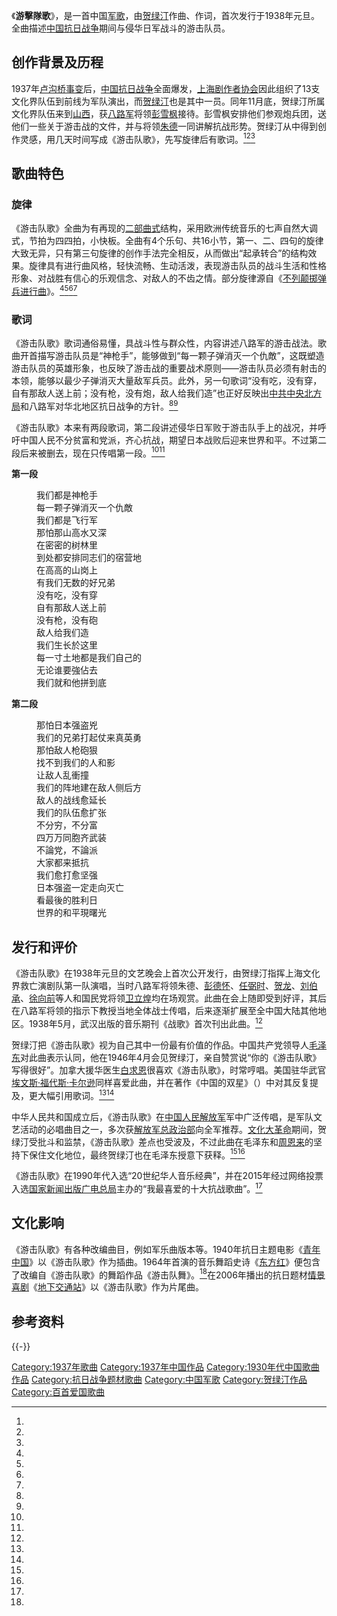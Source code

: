 {{Infobox song
| Name           = 游擊隊歌
| Released       = 1938年1月1日
| Language       = zh
| Writer         = [[賀綠汀|賀綠汀]]
| Composer       = [[賀綠汀|賀綠汀]]
}}
{{听
|filename=
|title=《东方红》第四场《游击队歌》节选
|pos=right
}}
{{听
|filename=游击队歌.ogg
|title=《游击队歌》音频节选
|pos=right
}}
《'''游擊隊歌'''》，是一首中国[[军歌|军歌]]，由[[贺绿汀|贺绿汀]]作曲、作词，首次发行于1938年元旦。全曲描述[[中国抗日战争|中国抗日战争]]期间与侵华日军战斗的游击队员。

== 创作背景及历程 ==
1937年[[卢沟桥事变|卢沟桥事变]]后，[[中国抗日战争|中国抗日战争]]全面爆发，[[上海剧作者协会|上海剧作者协会]]因此组织了13支文化界队伍到前线为军队演出，而[[贺绿汀|贺绿汀]]也是其中一员。同年11月底，贺绿汀所属文化界队伍来到[[山西|山西]]，获[[八路军|八路军]]将领[[彭雪枫|彭雪枫]]接待。彭雪枫安排他们参观炮兵团，送他们一些关于游击战的文件，并与将领[[朱德|朱德]]一同讲解抗战形势。贺绿汀从中得到创作灵感，用几天时间写成《游击队歌》，先写旋律后有歌词。<ref name="党史文苑"/><ref name="传世之作与救命之曲"/><ref name="现代革命史料研究文集"/>

== 歌曲特色 ==
=== 旋律 ===
《游击队歌》全曲为有再现的[[二部曲式|二部曲式]]结构，采用欧洲传统音乐的七声自然大调式，节拍为四四拍，小快板。全曲有4个乐句、共16小节，第一、二、四句的旋律大致无异，只有第三句旋律的创作手法完全相反，从而做出“起承转合”的结构效果。旋律具有进行曲风格，轻快流畅、生动活泼，表现游击队员的战斗生活和性格形象、对战胜有信心的乐观信念、对敌人的不齿之情。部分旋律源自《[[不列颠掷弹兵进行曲|不列颠掷弹兵进行曲]]》。<ref name="党史文苑"/><ref name="传世之作与救命之曲" /><ref name="中国电影百年百首金曲"/><ref name="赵冠亚"/>

=== 歌词 ===
《游击队歌》歌词通俗易懂，具战斗性与群众性，内容讲述八路军的游击战法。歌曲开首描写游击队员是“神枪手”，能够做到“每一颗子弹消灭一个仇敵”，这既塑造游击队员的英雄形象，也反映了游击战的重要战术原则——游击队员必须有射击的本领，能够以最少子弹消灭大量敌军兵员。此外，另一句歌词“没有吃，没有穿，自有那敌人送上前；没有枪，没有炮，敌人给我们造”也正好反映出[[中共中央北方局|中共中央北方局]]和八路军对华北地区抗日战争的方针。<ref name="党史文苑"/><ref name="传世之作与救命之曲" />

《游击队歌》本来有两段歌词，第二段讲述侵华日军败于游击队手上的战况，并呼吁中国人民不分贫富和党派，齐心抗战，期望日本战败后迎来世界和平。不过第二段后来被删去，现在只传唱第一段。<ref name="党史文苑"/><ref name="中国电影百年百首金曲" />

{{Col-begin}}
{{Col-2}}
'''第一段'''

:我们都是神枪手
:每一颗子弹消灭一个仇敵
:我们都是飞行军
:那怕那山高水又深
:在密密的树林里
:到处都安排同志们的宿营地
:在高高的山岗上
:有我们无数的好兄弟
:没有吃，没有穿
:自有那敌人送上前
:没有枪，没有砲
:敌人给我们造
:我们生长於这里
:每一寸土地都是我们自己的
:无论谁要強佔去
:我们就和他拼到底

{{Col-2}}
'''第二段'''

:那怕日本强盗兇
:我们的兄弟打起仗来真英勇
:那怕敌人枪砲狠
:找不到我们的人和影
:让敌人乱衝撞
:我们的阵地建在敌人侧后方
:敌人的战线愈延长
:我们的队伍愈扩张
:不分穷，不分富
:四万万同胞齐武装
:不論党，不論派
:大家都来抵抗
:我们愈打愈坚强
:日本强盗一定走向灭亡
:看最後的胜利日
:世界的和平現曙光
{{Col-end}}

== 发行和评价 ==
《游击队歌》在1938年元旦的文艺晚会上首次公开发行，由贺绿汀指挥上海文化界救亡演剧队第一队演唱，当时八路军将领朱德、[[彭德怀|彭德怀]]、[[任弼时|任弼时]]、[[贺龙|贺龙]]、[[刘伯承|刘伯承]]、[[徐向前|徐向前]]等人和国民党将领[[卫立煌|卫立煌]]均在场观赏。此曲在会上随即受到好评，其后在八路军将领的指示下教授当地全体战士传唱，后来逐渐扩展至全中国大陆其他地区。1938年5月，武汉出版的音乐期刊《战歌》首次刊出此曲。<ref name="传世之作与救命之曲" />

贺绿汀把《游击队歌》视为自己其中一份最有价值的作品。中国共产党领导人[[毛泽东|毛泽东]]对此曲表示认同，他在1946年4月会见贺绿汀，亲自赞赏说“你的《游击队歌》写得很好”。加拿大援华医生[[白求恩|白求恩]]很喜欢《游击队歌》，时常哼唱。美国驻华武官[[埃文斯·福代斯·卡尔逊|埃文斯·福代斯·卡尔逊]]同样喜爱此曲，并在著作《中国的双星》（{{lang|en|''Twin Stars of China''}}）中对其反复提及，更大幅引用歌词。<ref name="党史文苑"/><ref name="传世之作与救命之曲" />

中华人民共和国成立后，《游击队歌》在[[中国人民解放军|中国人民解放军]]军中广泛传唱，是军队文艺活动的必唱曲目之一，多次获[[解放军总政治部|解放军总政治部]]向全军推荐。[[文化大革命|文化大革命]]期间，贺绿汀受批斗和监禁，《游击队歌》差点也受波及，不过此曲在毛泽东和[[周恩来|周恩来]]的坚持下保住文化地位，最终贺绿汀也在毛泽东授意下获释。<ref name="党史文苑"/><ref name="传世之作与救命之曲" />

《游击队歌》在1990年代入选“20世纪华人音乐经典”，并在2015年经过网络投票入选[[国家新闻出版广电总局|国家新闻出版广电总局]]主办的“我最喜爱的十大抗战歌曲”。<ref name="党史文苑"/>

== 文化影响 ==
《游击队歌》有各种改编曲目，例如军乐曲版本等。1940年抗日主题电影《[[青年中国_(电影)|青年中国]]》以《游击队歌》作为插曲。1964年首演的音乐舞蹈史诗《[[东方红_(音乐剧)|东方红]]》便包含了改编自《游击队歌》的舞蹈作品《游击队舞》。<ref name="中国电影百年百首金曲" />在2006年播出的抗日题材[[情景喜剧|情景喜剧]]《[[地下交通站|地下交通站]]》以《游击队歌》作为片尾曲。

== 参考资料 ==
{{reflist|30em|refs=
<ref name="中国电影百年百首金曲">{{cite book |author1=柳秀文 |year=2009 |title=中国电影百年百首金曲 |publisher=中国电影出版社 |isbn=9787106029746 |page=171}}</ref>
<ref name="赵冠亚">{{cite journal |author1=赵冠亚 |title=试析贺绿汀《游击队歌》的艺术特征 |journal=音乐时空 |year=2015 |issue=22}}</ref>
<ref name="传世之作与救命之曲">{{cite journal |author1=严声 |title=传世之作与救命之曲一《游击队歌》 |journal=新文化史料 |year=1993 |issue=4}}</ref>
<ref name="现代革命史料研究文集">{{cite book |author1=陆米强 |title=现代革命史料研究文集 |publisher=上海社会科学院出版社 |year=2005 |page=367}}</ref>
<ref name="党史文苑">{{cite journal |author1=孝文 |title=抗日战歌《游击队歌》 |journal=党史文苑 |year=2016 |issue=10}}</ref>
}}
{{-}}
{{大型音乐舞蹈史诗《东方红》歌曲}}
{{中宣部推荐100首爱国歌曲}}
{{放歌九十年}}
[[Category:1937年歌曲|Category:1937年歌曲]]
[[Category:1937年中国作品|Category:1937年中国作品]]
[[Category:1930年代中国歌曲作品|Category:1930年代中国歌曲作品]]
[[Category:抗日战争题材歌曲|Category:抗日战争题材歌曲]]
[[Category:中国军歌|Category:中国军歌]]
[[Category:贺绿汀作品|Category:贺绿汀作品]]
[[Category:百首爱国歌曲|Category:百首爱国歌曲]]